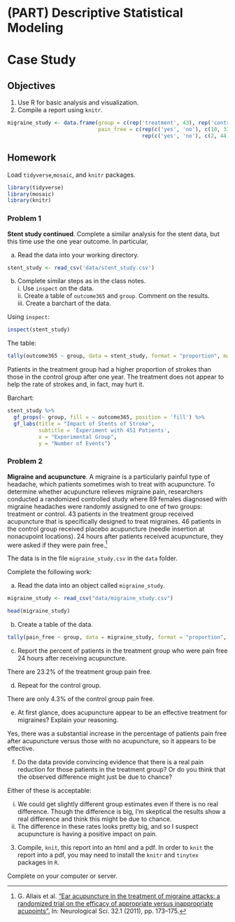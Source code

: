 # (PART) Descriptive Statistical Modeling {-} 

# Case Study {#CS1}

## Objectives

1) Use R for basic analysis and visualization.  
2) Compile a report using `knitr`.

```{r results='hide', echo=FALSE, eval=FALSE}
migraine_study <- data.frame(group = c(rep('treatment', 43), rep('control', 46)), 
                             pain_free = c(rep(c('yes', 'no'), c(10, 33)), 
                                           rep(c('yes', 'no'), c(2, 44))))
```

## Homework    

Load `tidyverse`,`mosaic`, and `knitr` packages.  

```{r message=FALSE,eval=FALSE}
library(tidyverse)
library(mosaic)
library(knitr)
```

### Problem 1  

**Stent study continued**. Complete a similar analysis for the stent data, but this time use the one year outcome. In particular,

  a. Read the data into your working directory.
  
```{r message=FALSE}
stent_study <- read_csv('data/stent_study.csv')
```
  

  b. Complete similar steps as in the class notes.   
    i. Use `inspect` on the data.  
    ii. Create a table of `outcome365` and `group`. Comment on the results.  
    iii. Create a barchart of the data.  

Using `inspect`:  

```{r}
inspect(stent_study)
```

The table: 

```{r}
tally(outcome365 ~ group, data = stent_study, format = "proportion", margins = TRUE)
```

Patients in the treatment group had a higher proportion of strokes than those in the control group after one year. The treatment does not appear to help the rate of strokes and, in fact, may hurt it.

Barchart: 

```{r}
stent_study %>%
  gf_props(~ group, fill = ~ outcome365, position = 'fill') %>%
  gf_labs(title = "Impact of Stents of Stroke",
          subtitle = 'Experiment with 451 Patients',
          x = "Experimental Group", 
          y = "Number of Events")
```

### Problem 2 

**Migraine and acupuncture**.  A migraine is a particularly painful type of headache, which patients sometimes wish to treat with acupuncture. To determine whether acupuncture relieves migraine pain, researchers conducted a randomized controlled study where 89 females diagnosed with migraine headaches were randomly assigned to one of two groups: treatment or control. 43 patients in the treatment group received acupuncture that is specifically designed to treat migraines. 46 patients in the control group received placebo acupuncture (needle insertion at nonacupoint locations). 24 hours after patients received acupuncture, they were asked if they were pain free.^[G. Allais et al. [“Ear acupuncture in the treatment of migraine attacks:  a randomized trial on the efficacy of appropriate versus inappropriate acupoints”.](http://www.ncbi.nlm.nih.gov/pubmed/21533739) In: Neurological Sci. 32.1 (2011), pp. 173–175.]


The data is in the file `migraine_study.csv` in the `data` folder.

Complete the following work:

  a. Read the data into an object called `migraine_study`.  
  
```{r message=FALSE}
migraine_study <- read_csv("data/migraine_study.csv")
```
  
```{r}
head(migraine_study)
```
  

  b. Create a table of the data.
  
```{r}
tally(pain_free ~ group, data = migraine_study, format = "proportion", margin = TRUE)
```
   
  
  c. Report the percent of patients in the treatment group who were pain free 24 hours after receiving acupuncture.
  
  There are 23.2% of the treatment group pain free.
  
  d. Repeat for the control group.
  
  There are only 4.3% of the control group pain free.
  
  e. At first glance, does acupuncture appear to be an effective treatment for migraines? Explain your reasoning.
  
  Yes, there was a substantial increase in the percentage of patients pain free after acupuncture versus those with no acupuncture, so it appears to be effective.
  
  f. Do the data provide convincing evidence that there is a real pain reduction for those patients in the treatment group? Or do you think that the observed difference might just be due to chance?
  
  Either of these is acceptable:  
  
 i. We could get slightly different group estimates even if there is no real difference. Though the difference is big, I'm skeptical the results show a real difference and think this might be due to chance.  
 ii. The difference in these rates looks pretty big, and so I suspect acupuncture is having a positive impact on pain.


3. Compile, `knit`, this report into an html and a pdf. In order to `knit` the report into a pdf, you may need to install the `knitr` and `tinytex` packages in `R`.

Complete on your computer or server.

